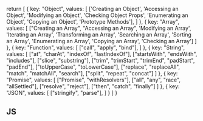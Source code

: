 
  return [
    {
      key: "Object",
      values: [
        ['Creating an Object', 'Accessing an Object', 'Modifying an Object', 'Checking Object Props', 'Enumerating an Object', 'Copying an Object', 'Prototype Methods'],
      ]
    },
    {
      key: "Array",
      values: [
        ["Creating an Array", "Accessing an Array", 'Modifying an Array', 'Iterating an Array', 'Transforming an Array', 'Searching an Array', 'Sorting an Array', 'Enumerating an Array', 'Copying an Array', 'Checking an Array']
      ]
    },
    {
      key: "Function",
      values: [
        ["call", "apply", "bind"],
      ]
    },
    {
      key: "String",
      values: [
        ["at", "charAt", "indexOf", "lastIndexOf"],
        ["startsWith", "endsWith", "includes"],
        ["slice", "substring"],
        ["trim", "trimStart", "trimEnd", "padStart", "padEnd"],
        ["toUpperCase", "toLowerCase"],
        ["replace", "replaceAll", "match", "matchAll", "search"],
        ["split", "repeat", "concat"]
      ]
    },
    {
      key: "Promise",
      values: [
        ["Promise", "withResolvers"],
        ["all", "any", "race", "allSettled"],
        ["resolve", "reject"],
        ["then", "catch", "finally"]
      ]
    },
    {
      key: "JSON",
      values: [
        ["stringify", "parse"],
      ]
    }
  ]
}

## JS
<CreateTable data={DataJS()} path="docs/js" />